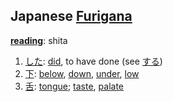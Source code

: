 ==Japanese [[Furigana]]==

'''[[reading]]''': shita
#[[する|した]]: [[did]], to have done (see [[する]])
#[[下]]: [[below]], [[down]], [[under]], [[low]]
#[[舌]]: [[tongue]]; [[taste]], [[palate]]